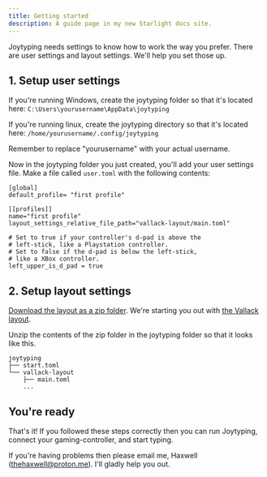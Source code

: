 ```yaml
---
title: Getting started
description: A guide page in my new Starlight docs site.
---
```



<StartDownload/>

Joytyping needs settings to know how to work the way you prefer. There are user settings and layout settings. We'll help you set those up.

## 1. Setup user settings

If you're running Windows, create the joytyping folder so that it's located here:
`C:\Users\yourusername\AppData\joytyping`

If you're running linux, create the joytyping directory so that it's located here:
`/home/yourusername/.config/joytyping`

Remember to replace "yourusername" with your actual username.

Now in the joytyping folder you just created, you'll add your user settings file.
Make a file called `user.toml` with the following contents:

```
[global]
default_profile= "first profile"

[[profiles]]
name="first profile"
layout_settings_relative_file_path="vallack-layout/main.toml"

# Set to true if your controller's d-pad is above the 
# left-stick, like a Playstation controller.
# Set to false if the d-pad is below the left-stick,
# like a XBox controller.
left_upper_is_d_pad = true
```

## 2. Setup layout settings

[Download the layout as a zip folder](https://github.com/thehaxwell/vallack-layout/archive/refs/tags/v0.0.0.zip). We're starting you out with [the Vallack layout](https://github.com/thehaxwell/vallack-layout).

Unzip the contents of the zip folder in the joytyping folder so that it looks like this.
```
joytyping
├── start.toml
└── vallack-layout
    ├── main.toml
    ...
```

## You're ready

That's it! If you followed these steps correctly then you can run Joytyping, connect your gaming-controller, and start typing.

If you're having problems then please email me, Haxwell ([thehaxwell@proton.me](thehaxwell@proton.me)). I'll gladly help you out.
